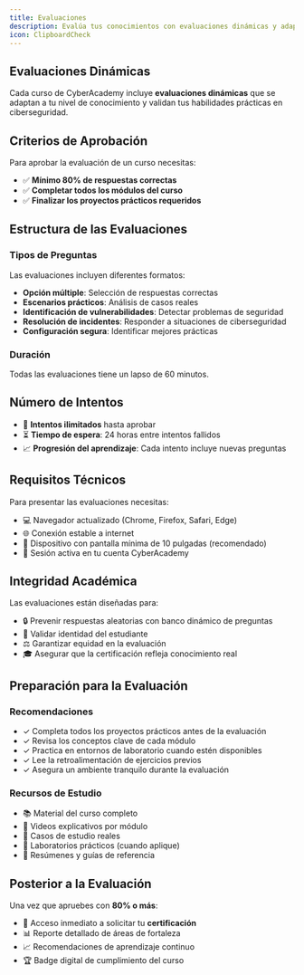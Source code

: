 ```yaml
---
title: Evaluaciones
description: Evalúa tus conocimientos con evaluaciones dinámicas y adaptativas
icon: ClipboardCheck
---
```


## Evaluaciones Dinámicas

Cada curso de CyberAcademy incluye **evaluaciones dinámicas** que se adaptan a tu nivel de conocimiento y validan tus habilidades prácticas en ciberseguridad.

## Criterios de Aprobación

Para aprobar la evaluación de un curso necesitas:

- ✅ **Mínimo 80% de respuestas correctas**
- ✅ **Completar todos los módulos del curso**
- ✅ **Finalizar los proyectos prácticos requeridos**

## Estructura de las Evaluaciones

### Tipos de Preguntas

Las evaluaciones incluyen diferentes formatos:

- **Opción múltiple**: Selección de respuestas correctas
- **Escenarios prácticos**: Análisis de casos reales
- **Identificación de vulnerabilidades**: Detectar problemas de seguridad
- **Resolución de incidentes**: Responder a situaciones de ciberseguridad
- **Configuración segura**: Identificar mejores prácticas

### Duración

Todas las evaluaciones tiene un lapso de 60 minutos.

## Número de Intentos

- 🔁 **Intentos ilimitados** hasta aprobar
- ⏳ **Tiempo de espera**: 24 horas entre intentos fallidos
- 📈 **Progresión del aprendizaje**: Cada intento incluye nuevas preguntas

## Requisitos Técnicos

Para presentar las evaluaciones necesitas:

- 💻 Navegador actualizado (Chrome, Firefox, Safari, Edge)
- 🌐 Conexión estable a internet
- 📱 Dispositivo con pantalla mínima de 10 pulgadas (recomendado)
- 🔐 Sesión activa en tu cuenta CyberAcademy

## Integridad Académica

Las evaluaciones están diseñadas para:

- 🔒 Prevenir respuestas aleatorias con banco dinámico de preguntas
- 👤 Validar identidad del estudiante
- ⚖️ Garantizar equidad en la evaluación
- 🎓 Asegurar que la certificación refleja conocimiento real

## Preparación para la Evaluación

### Recomendaciones

- ✓ Completa todos los proyectos prácticos antes de la evaluación
- ✓ Revisa los conceptos clave de cada módulo
- ✓ Practica en entornos de laboratorio cuando estén disponibles
- ✓ Lee la retroalimentación de ejercicios previos
- ✓ Asegura un ambiente tranquilo durante la evaluación

### Recursos de Estudio

- 📚 Material del curso completo
- 🎥 Videos explicativos por módulo
- 💼 Casos de estudio reales
- 🧪 Laboratorios prácticos (cuando aplique)
- 📝 Resúmenes y guías de referencia

## Posterior a la Evaluación

Una vez que apruebes con **80% o más**:

- 🎉 Acceso inmediato a solicitar tu **certificación**
- 📊 Reporte detallado de áreas de fortaleza
- 📈 Recomendaciones de aprendizaje continuo
- 🏆 Badge digital de cumplimiento del curso

